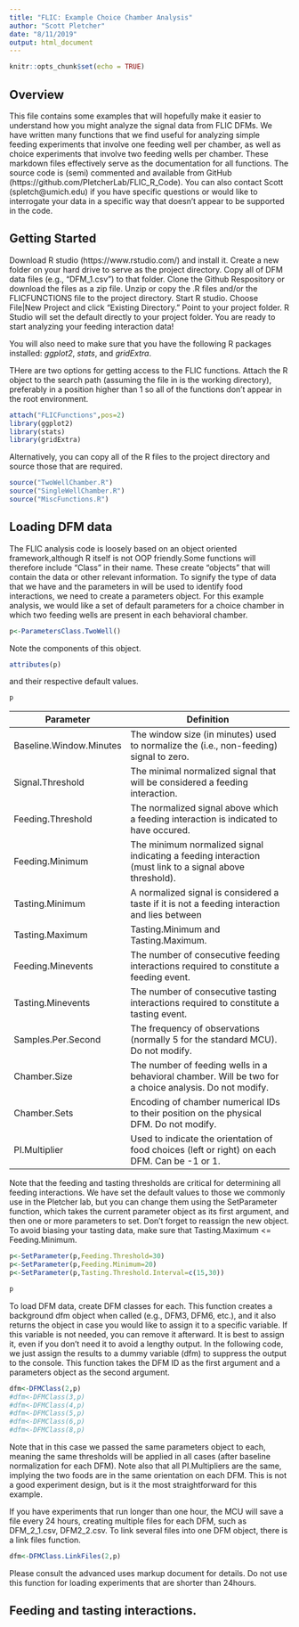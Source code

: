 ```yaml
---
title: "FLIC: Example Choice Chamber Analysis"
author: "Scott Pletcher"
date: "8/11/2019"
output: html_document
---
```


```r
knitr::opts_chunk$set(echo = TRUE)
```

## Overview

This file contains some examples that will hopefully make it easier to understand how you might analyze the signal data from FLIC DFMs. We have written many functions that we find useful for analyzing simple feeding experiments that involve one feeding well per chamber, as well as choice experiments that involve two feeding wells per chamber.  These markdown files effectively serve as the documentation for all functions.  The source code is (semi) commented and available from GitHub (https://github.com/PletcherLab/FLIC_R_Code).  You can also contact Scott (spletch@umich.edu) if you have specific questions or would like to interrogate your data in a specific way that doesn't appear to be supported in the code. 

## Getting Started

Download R studio (https://www.rstudio.com/) and install it. Create a new folder on your hard drive to serve as the project directory.  Copy all of  DFM data files (e.g., "DFM_1.csv") to that folder.  Clone the Github Respository or download the files as a zip file. Unzip or copy the .R files and/or the FLICFUNCTIONS file to the project directory. Start R studio. Choose File|New Project and click "Existing Directory."  Point to your project folder. R Studio will set the default directly to your project folder.  You are ready to start analyzing your feeding interaction data!

You will also need to make sure that you have the following R packages installed: *ggplot2*, *stats*, and *gridExtra*.

THere are two options for getting access to the FLIC functions.  Attach the R object to the search path (assuming the file in is the working directory), preferably in a position higher than 1 so all of the functions don't appear in the root environment.

```r
attach("FLICFunctions",pos=2)
library(ggplot2)
library(stats)
library(gridExtra)
```

Alternatively, you can copy all of the R files to the project directory and source those that are required.
```r
source("TwoWellChamber.R")
source("SingleWellChamber.R")
source("MiscFunctions.R")
```

## Loading DFM data 

The FLIC analysis code is loosely based on an object oriented framework,although R itself is not OOP friendly.Some functions will therefore include "Class" in their name. These create "objects" that will contain the data or other relevant information. To signify the type of data that we have and the parameters in will be used to identify food interactions, we need to create a parameters object.  For this example analysis, we would like a set of default parameters for a choice chamber in which two feeding wells are present in each behavioral chamber.

```r
p<-ParametersClass.TwoWell()
```
Note the components of this object.

```r
attributes(p)
```
and their respective default values.

```r
p
```

Parameter               |   Definition
----------------------- | ---------------------------------------------------------------------------------------
Baseline.Window.Minutes | The window size (in minutes) used to normalize the (i.e., non-feeding) signal to zero.
Signal.Threshold        | The minimal normalized signal that will be considered a feeding interaction.
Feeding.Threshold       | The normalized signal above which a feeding interaction is indicated to have occured.
Feeding.Minimum         | The minimum normalized signal indicating a feeding interaction (must link to a signal above threshold). 
Tasting.Minimum         | A normalized signal is considered a taste if it is not a feeding interaction and lies between 
Tasting.Maximum         | Tasting.Minimum and Tasting.Maximum. 
Feeding.Minevents       | The number of consecutive feeding interactions required to constitute a feeding event.
Tasting.Minevents       | The number of consecutive tasting interactions required to constitute a tasting event.
Samples.Per.Second      | The frequency of observations (normally 5 for the standard MCU). Do not modify. 
Chamber.Size            | The number of feeding wells in a behavioral chamber. Will be two for a choice analysis.  Do not modify. 
Chamber.Sets            | Encoding of chamber numerical IDs to their position on the physical DFM.  Do not modify.
PI.Multiplier           | Used to indicate the orientation of food choices (left or right) on each DFM. Can be -1 or 1.

Note that the feeding and tasting thresholds are critical for determining all feeding interactions. We have set the default values to those we commonly use in the Pletcher lab, but you can change them using the SetParameter  function, which takes the current parameter object as its first argument, and then one or more parameters to set. Don't forget to reassign the new object. To avoid biasing your tasting data, make sure that Tasting.Maximum <= Feeding.Minimum. 

```r
p<-SetParameter(p,Feeding.Threshold=30)
p<-SetParameter(p,Feeding.Minimum=20)
p<-SetParameter(p,Tasting.Threshold.Interval=c(15,30))
```

```r
p
```

To load DFM data, create DFM classes for each. This function creates a background dfm object when called (e.g., DFM3, DFM6, etc.), and it also returns the object in case you would like to assign it to a specific variable. If this variable is not needed, you can remove it afterward.  It is best to assign it, even if you don't need it to avoid a lengthy output. In the following code, we just assign the results to a dummy variable (dfm) to suppress the output to the console. This function takes the DFM ID as the first argument and a parameters object as the second argument.
```r
dfm<-DFMClass(2,p)
#dfm<-DFMClass(3,p)
#dfm<-DFMClass(4,p)
#dfm<-DFMClass(5,p)
#dfm<-DFMClass(6,p)
#dfm<-DFMClass(8,p)
```
Note that in this case we passed the same parameters object to each, meaning the same thresholds will be applied in all cases (after baseline normalization for each DFM). Note also that all PI.Multipliers are the same, implying the two foods are in the same orientation on each DFM.  This is not a good experiment design, but is it the most straightforward for this example.

If you have experiments that run longer than one hour, the MCU will save a file every 24 hours, creating multiple files for each DFM, such as DFM_2_1.csv, DFM2_2.csv.  To link several files into one DFM object, there is a link files function.  
```r
dfm<-DFMClass.LinkFiles(2,p)
```
Please consult the advanced uses markup document for details.  Do not use this function for loading experiments that are shorter than 24hours.

## Feeding and tasting interactions.
